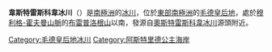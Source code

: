 {{coord|71|57|S|5|5|E|type:glacier_region:AQ|display=title}}

'''韋斯特雷斯科韋冰川'''（{{lang-no|Vestre Skorvebreen}}）是[[南極洲|南極洲]]的[[冰川|冰川]]，位於[[東部南極洲|東部南極洲]]的[[毛德皇后地|毛德皇后地]]，處於[[穆利格-霍夫曼山脈|穆利格-霍夫曼山脈]]的[[布雷普洛根山|布雷普洛根山]]以南，發源自[[奧斯特雷斯科韋冰川|奧斯特雷斯科韋冰川]]源頭附近。

{{DEFAULTSORT:Vestreskorve Glacier}}
[[Category:毛德皇后地冰川|Category:毛德皇后地冰川]]
[[Category:阿斯特里德公主海岸|Category:阿斯特里德公主海岸]]


{{PrincessAstridCoast-geo-stub}}